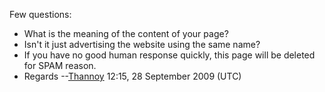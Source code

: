 Few questions:
* What is the meaning of the content of your page?
* Isn't it just advertising the website using the same name?
* If you have no good human response quickly, this page will be deleted for SPAM reason.
* Regards --[[User:Thannoy|Thannoy]] 12:15, 28 September 2009 (UTC)